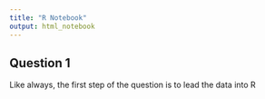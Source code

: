 ```yaml
---
title: "R Notebook"
output: html_notebook
---
```


## Question 1

Like always, the first step of the question is to lead the data into R

```r

```